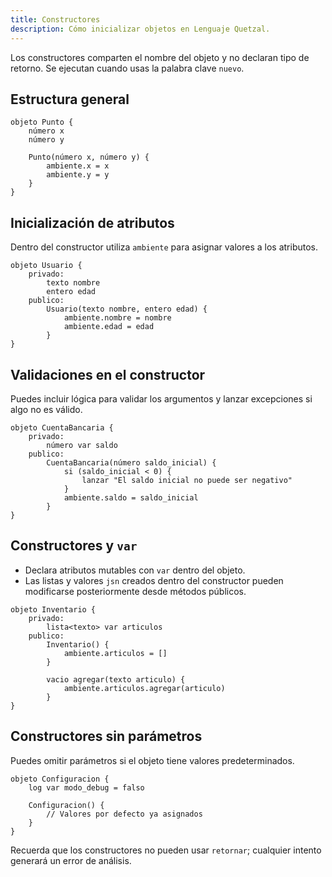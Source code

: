 ```yaml
---
title: Constructores
description: Cómo inicializar objetos en Lenguaje Quetzal.
---
```


Los constructores comparten el nombre del objeto y no declaran tipo de retorno. Se ejecutan cuando usas la palabra clave `nuevo`.

## Estructura general

```qz
objeto Punto {
    número x
    número y

    Punto(número x, número y) {
        ambiente.x = x
        ambiente.y = y
    }
}
```

## Inicialización de atributos

Dentro del constructor utiliza `ambiente` para asignar valores a los atributos.

```qz
objeto Usuario {
    privado:
        texto nombre
        entero edad
    publico:
        Usuario(texto nombre, entero edad) {
            ambiente.nombre = nombre
            ambiente.edad = edad
        }
}
```

## Validaciones en el constructor

Puedes incluir lógica para validar los argumentos y lanzar excepciones si algo no es válido.

```qz
objeto CuentaBancaria {
    privado:
        número var saldo
    publico:
        CuentaBancaria(número saldo_inicial) {
            si (saldo_inicial < 0) {
                lanzar "El saldo inicial no puede ser negativo"
            }
            ambiente.saldo = saldo_inicial
        }
}
```

## Constructores y `var`

- Declara atributos mutables con `var` dentro del objeto.
- Las listas y valores `jsn` creados dentro del constructor pueden modificarse posteriormente desde métodos públicos.

```qz
objeto Inventario {
    privado:
        lista<texto> var articulos
    publico:
        Inventario() {
            ambiente.articulos = []
        }

        vacio agregar(texto articulo) {
            ambiente.articulos.agregar(articulo)
        }
}
```

## Constructores sin parámetros

Puedes omitir parámetros si el objeto tiene valores predeterminados.

```qz
objeto Configuracion {
    log var modo_debug = falso

    Configuracion() {
        // Valores por defecto ya asignados
    }
}
```

Recuerda que los constructores no pueden usar `retornar`; cualquier intento generará un error de análisis.
